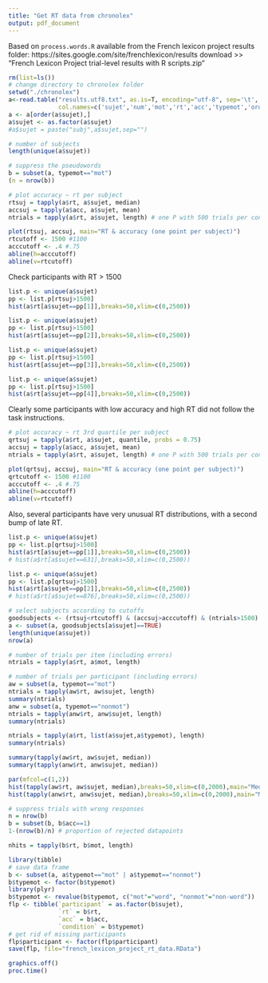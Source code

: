 ```yaml
---
title: "Get RT data from chronolex"
output: pdf_document
---
```


Based on `process.words.R` available from the French lexicon project results folder:
https://sites.google.com/site/frenchlexicon/results
download >> "French Lexicon Project trial-level results with R scripts.zip"

```r
rm(list=ls())
# change directory to chronolex folder
setwd("./chronolex")
a<-read.table("results.utf8.txt", as.is=T, encoding="utf-8", sep='\t',
              col.names=c('sujet','num','mot','rt','acc','typemot','ordre','ordresuite'))
a <- a[order(a$sujet),]
a$sujet <- as.factor(a$sujet)
#a$sujet = paste("subj",a$sujet,sep="")

# number of subjects
length(unique(a$sujet))
```

```r
# suppress the pseudowords
b = subset(a, typemot=="mot")
(n = nrow(b))
```


```r
# plot accuracy ~ rt per subject 
rtsuj = tapply(a$rt, a$sujet, median)
accsuj = tapply(a$acc, a$sujet, mean)
ntrials = tapply(a$rt, a$sujet, length) # one P with 500 trials per condition

plot(rtsuj, accsuj, main="RT & accuracy (one point per subject)") 
rtcutoff <- 1500 #1100
acccutoff <- .4 #.75
abline(h=acccutoff)
abline(v=rtcutoff)
```
Check participants with RT > 1500
```r
list.p <- unique(a$sujet)
pp <- list.p[rtsuj>1500]
hist(a$rt[a$sujet==pp[1]],breaks=50,xlim=c(0,2500))
```

```r
list.p <- unique(a$sujet)
pp <- list.p[rtsuj>1500]
hist(a$rt[a$sujet==pp[2]],breaks=50,xlim=c(0,2500))
```

```r
list.p <- unique(a$sujet)
pp <- list.p[rtsuj>1500]
hist(a$rt[a$sujet==pp[3]],breaks=50,xlim=c(0,2500))
```

```r
list.p <- unique(a$sujet)
pp <- list.p[rtsuj>1500]
hist(a$rt[a$sujet==pp[4]],breaks=50,xlim=c(0,2500))
```

Clearly some participants with low accuracy and high RT did not follow the task instructions.

```r
# plot accuracy ~ rt 3rd quartile per subject 
qrtsuj = tapply(a$rt, a$sujet, quantile, probs = 0.75)
accsuj = tapply(a$acc, a$sujet, mean)
ntrials = tapply(a$rt, a$sujet, length) # one P with 500 trials per condition

plot(qrtsuj, accsuj, main="RT & accuracy (one point per subject)") 
qrtcutoff <- 1500 #1100
acccutoff <- .4 #.75
abline(h=acccutoff)
abline(v=rtcutoff)
```

Also, several participants have very unusual RT distributions, with a second bump of late RT.

```r
list.p <- unique(a$sujet)
pp <- list.p[qrtsuj>1500]
hist(a$rt[a$sujet==pp[1]],breaks=50,xlim=c(0,2500))
# hist(a$rt[a$sujet==631],breaks=50,xlim=c(0,2500))
```
```r
list.p <- unique(a$sujet)
pp <- list.p[qrtsuj>1500]
hist(a$rt[a$sujet==pp[2]],breaks=50,xlim=c(0,2500))
# hist(a$rt[a$sujet==876],breaks=50,xlim=c(0,2500))
```

```r
# select subjects according to cutoffs
goodsubjects <- (rtsuj<rtcutoff) & (accsuj>acccutoff) & (ntrials>1500) & (qrtsuj<qrtcutoff)
a <- subset(a, goodsubjects[a$sujet]==TRUE)
length(unique(a$sujet))
nrow(a)
```

```r
# number of trials per item (including errors)
ntrials = tapply(a$rt, a$mot, length)
```

```r
# number of trials per participant (including errors)
aw = subset(a, typemot=="mot")
ntrials = tapply(aw$rt, aw$sujet, length)
summary(ntrials)
anw = subset(a, typemot=="nonmot")
ntrials = tapply(anw$rt, anw$sujet, length)
summary(ntrials)

ntrials = tapply(a$rt, list(a$sujet,a$typemot), length)
summary(ntrials)
```

```r
summary(tapply(aw$rt, aw$sujet, median))
summary(tapply(anw$rt, anw$sujet, median))

par(mfcol=c(1,2))
hist(tapply(aw$rt, aw$sujet, median),breaks=50,xlim=c(0,2000),main="Median RT by part.: words")
hist(tapply(anw$rt, anw$sujet, median),breaks=50,xlim=c(0,2000),main="Median RT by part.: non-words")
```


```r
# suppress trials with wrong responses
n = nrow(b)
b = subset(b, b$acc==1)
1-(nrow(b)/n) # proportion of rejected datapoints

nhits = tapply(b$rt, b$mot, length)
```

```r
library(tibble)
# save data frame
b <- subset(a, a$typemot=="mot" | a$typemot=="nonmot") 
b$typemot <- factor(b$typemot)
library(plyr)
b$typemot <- revalue(b$typemot, c("mot"="word", "nonmot"="non-word"))
flp <- tibble(`participant` = as.factor(b$sujet),
              `rt` = b$rt,
              `acc` = b$acc,
              `condition` = b$typemot)
# get rid of missing participants
flp$participant <- factor(flp$participant)
save(flp, file="french_lexicon_project_rt_data.RData")
```

```r
graphics.off()
proc.time()
```



